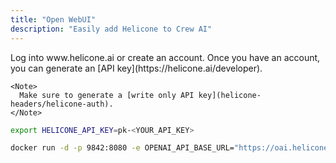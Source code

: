```yaml
---
title: "Open WebUI"
description: "Easily add Helicone to Crew AI"
---
```


<Steps>
  <Step title="Create an account + Generate an API Key">
    Log into www.helicone.ai or create an account. Once you have an account, you
    can generate an [API key](https://helicone.ai/developer).

    <Note>
      Make sure to generate a [write only API key](helicone-headers/helicone-auth).
    </Note>

  </Step>
  <Step title="Set OPENAI_API_BASE_URL as an environment variable when running the container">

  <CodeGroup>

```bash example
export HELICONE_API_KEY=pk-<YOUR_API_KEY>

docker run -d -p 9842:8080 -e OPENAI_API_BASE_URL="https://oai.helicone.ai/${HELICONE_API_KEY}/v1" -e OPENAI_API_KEY="sk-api_key" --add-host=host.docker.internal:host-gateway -v open-webui:/app/backend/data --name open-webui --restart always ghcr.io/open-webui/open-webui:main
```

</CodeGroup>

  </Step>
  
</Steps>
